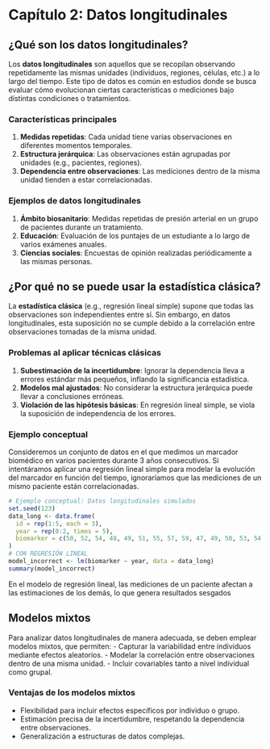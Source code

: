 # Capítulo 2: Datos longitudinales

## ¿Qué son los datos longitudinales?

Los **datos longitudinales** son aquellos que se recopilan observando repetidamente las mismas unidades (individuos, regiones, células, etc.) a lo largo del tiempo. Este tipo de datos es común en estudios donde se busca evaluar cómo evolucionan ciertas características o mediciones bajo distintas condiciones o tratamientos.

### Características principales

1.  **Medidas repetidas**: Cada unidad tiene varias observaciones en diferentes momentos temporales.
2.  **Estructura jerárquica**: Las observaciones están agrupadas por unidades (e.g., pacientes, regiones).
3.  **Dependencia entre observaciones**: Las mediciones dentro de la misma unidad tienden a estar correlacionadas.

### Ejemplos de datos longitudinales

1.  **Ámbito biosanitario**: Medidas repetidas de presión arterial en un grupo de pacientes durante un tratamiento.
2.  **Educación**: Evaluación de los puntajes de un estudiante a lo largo de varios exámenes anuales.
3.  **Ciencias sociales**: Encuestas de opinión realizadas periódicamente a las mismas personas.

## ¿Por qué no se puede usar la estadística clásica?

La **estadística clásica** (e.g., regresión lineal simple) supone que todas las observaciones son independientes entre sí. Sin embargo, en datos longitudinales, esta suposición no se cumple debido a la correlación entre observaciones tomadas de la misma unidad.

### Problemas al aplicar técnicas clásicas

1.  **Subestimación de la incertidumbre**: Ignorar la dependencia lleva a errores estándar más pequeños, inflando la significancia estadística.
2.  **Modelos mal ajustados**: No considerar la estructura jerárquica puede llevar a conclusiones erróneas.
3.  **Violación de las hipótesis básicas**: En regresión lineal simple, se viola la suposición de independencia de los errores.

### Ejemplo conceptual

Consideremos un conjunto de datos en el que medimos un marcador biomédico en varios pacientes durante 3 años consecutivos. Si intentáramos aplicar una regresión lineal simple para modelar la evolución del marcador en función del tiempo, ignoraríamos que las mediciones de un mismo paciente están correlacionadas.

```r
# Ejemplo conceptual: Datos longitudinales simulados
set.seed(123)
data_long <- data.frame(
  id = rep(1:5, each = 3),
  year = rep(0:2, times = 5),
  biomarker = c(50, 52, 54, 48, 49, 51, 55, 57, 59, 47, 49, 50, 53, 54, 56)
)
# CON REGRESIÓN LINEAL
model_incorrect <- lm(biomarker ~ year, data = data_long)
summary(model_incorrect)
```

En el modelo de regresión lineal, las mediciones de un paciente afectan a las estimaciones de los demás, lo que genera resultados sesgados

## Modelos mixtos

Para analizar datos longitudinales de manera adecuada, se deben emplear modelos mixtos, que permiten: - Capturar la variabilidad entre individuos mediante efectos aleatorios. - Modelar la correlación entre observaciones dentro de una misma unidad. - Incluir covariables tanto a nivel individual como grupal.

### Ventajas de los modelos mixtos

-   Flexibilidad para incluir efectos específicos por individuo o grupo.
-   Estimación precisa de la incertidumbre, respetando la dependencia entre observaciones.
-   Generalización a estructuras de datos complejas.
